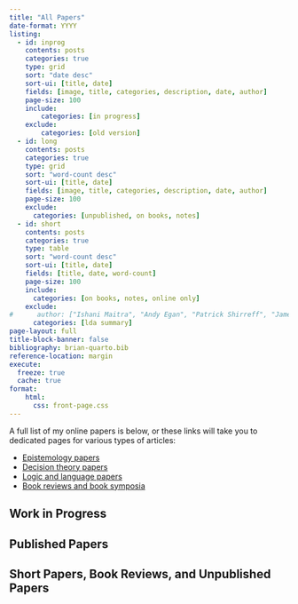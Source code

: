 ```yaml
---
title: "All Papers"
date-format: YYYY
listing: 
  - id: inprog
    contents: posts
    categories: true
    type: grid
    sort: "date desc"
    sort-ui: [title, date]
    fields: [image, title, categories, description, date, author]
    page-size: 100
    include:
        categories: [in progress]
    exclude:
        categories: [old version]
  - id: long
    contents: posts
    categories: true
    type: grid
    sort: "word-count desc"
    sort-ui: [title, date]
    fields: [image, title, categories, description, date, author]
    page-size: 100
    exclude:
      categories: [unpublished, on books, notes]
  - id: short
    contents: posts
    categories: true
    type: table
    sort: "word-count desc"
    sort-ui: [title, date]
    fields: [title, date, word-count]
    page-size: 100
    include:
      categories: [on books, notes, online only]
    exclude:
#      author: ["Ishani Maitra", "Andy Egan", "Patrick Shirreff", "James M. Joyce", "John Hawthorne", "Jonathan Jenkins Ichikawa", "Steven Kuhn", "David Jehle"]
      categories: [lda summary]
page-layout: full
title-block-banner: false
bibliography: brian-quarto.bib
reference-location: margin
execute:
  freeze: true
  cache: true
format: 
    html:
      css: front-page.css
---
```


A full list of my online papers is below, or these links will take you to dedicated pages for various types of articles:

- [Epistemology papers](epist.html)
- [Decision theory papers](gdt.html)
- [Logic and language papers](language.html)
- [Book reviews and book symposia](books.html)

## Work in Progress
::: {#inprog}
:::

## Published Papers
:::{#long}
:::

## Short Papers, Book Reviews, and Unpublished Papers
:::{#short}
:::